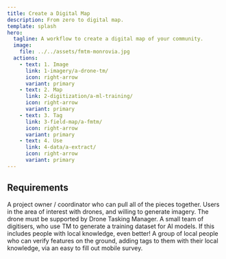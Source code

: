 ```yaml
---
title: Create a Digital Map
description: From zero to digital map.
template: splash
hero:
  tagline: A workflow to create a digital map of your community.
  image:
    file: ../../assets/fmtm-monrovia.jpg
  actions:
    - text: 1. Image
      link: 1-imagery/a-drone-tm/
      icon: right-arrow
      variant: primary
    - text: 2. Map
      link: 2-digitization/a-ml-training/
      icon: right-arrow
      variant: primary
    - text: 3. Tag
      link: 3-field-map/a-fmtm/
      icon: right-arrow
      variant: primary
    - text: 4. Use
      link: 4-data/a-extract/
      icon: right-arrow
      variant: primary
---
```



## Requirements

<CardGrid stagger>
  <Card title="Coordinator" icon="laptop">
    A project owner / coordinator who can pull all of the pieces together.
  </Card>
  <Card title="Drone Operators" icon="rocket">
    Users in the area of interest with drones, and willing to generate imagery. The drone must be supported by Drone
    Tasking Manager.
  </Card>
  <Card title="Remote Mappers" icon="magnifier">
    A small team of digitisers, who use TM to generate a training dataset for AI models. If this includes people with
    local knowledge, even better!
  </Card>
  <Card title="Field Mappers" icon="farcaster">
    A group of local people who can verify features on the ground, adding tags to them with their local knowledge, via
    an easy to fill out mobile survey.
  </Card>
</CardGrid>
